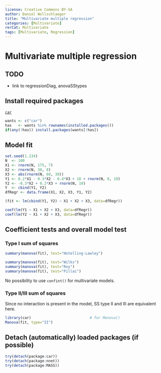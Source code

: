 ```yaml
---
license: Creative Commons BY-SA
author: Daniel Wollschlaeger
title: "Multivariate multiple regression"
categories: [Multivariate]
rerCat: Multivariate
tags: [Multivariate, Regression]
---
```


Multivariate multiple regression
=========================

TODO
-------------------------

 - link to regressionDiag, anovaSStypes

Install required packages
-------------------------

[`car`](http://cran.r-project.org/package=car)

```r
wants <- c("car")
has   <- wants %in% rownames(installed.packages())
if(any(!has)) install.packages(wants[!has])
```

Model fit
-------------------------
    
```r
set.seed(1.234)
N  <- 100
X1 <- rnorm(N, 175, 7)
X2 <- rnorm(N, 30, 8)
X3 <- abs(rnorm(N, 60, 30))
Y1 <- 0.2*X1 - 0.3*X2 - 0.4*X3 + 10 + rnorm(N, 0, 10)
Y2 <- -0.3*X2 + 0.2*X3 + rnorm(N, 10)
Y  <- cbind(Y1, Y2)
dfRegr <- data.frame(X1, X2, X3, Y1, Y2)
```

```r
(fit <- lm(cbind(Y1, Y2) ~ X1 + X2 + X3, data=dfRegr))
```

```r
coef(lm(Y1 ~ X1 + X2 + X3, data=dfRegr))
coef(lm(Y2 ~ X1 + X2 + X3, data=dfRegr))
```

Coefficient tests and overall model test
-------------------------

### Type I sum of squares

```r
summary(manova(fit), test="Hotelling-Lawley")
```

```r
summary(manova(fit), test="Wilks")
summary(manova(fit), test="Roy")
summary(manova(fit), test="Pillai")
```

No possibility to use `confint()` for multivariate models.

### Type II/III sum of squares

Since no interaction is present in the model, SS type II and III are equivalent here.

```r
library(car)                           # for Manova()
Manova(fit, type="II")
```

Detach (automatically) loaded packages (if possible)
-------------------------

```r
try(detach(package:car))
try(detach(package:nnet))
try(detach(package:MASS))
```
